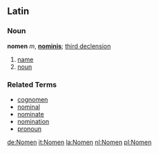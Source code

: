==Latin==

===Noun===
'''nomen''' ''m'', '''[[nominis]]'''; [[third declension]]

# [[name]]
# [[noun]]

===Related Terms===

*[[cognomen]]
*[[nominal]]
*[[nominate]]
*[[nomination]]
*[[pronoun]]

[[de:Nomen]]
[[it:Nomen]]
[[la:Nomen]]
[[nl:Nomen]]
[[pl:Nomen]]